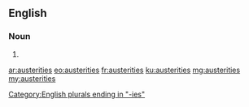 ==English==

===Noun===
{{head|en|noun plural form}}

# {{plural of|austerity|lang=en}}

[[Category:English plurals ending in "-ies"]]

[[ar:austerities]]
[[eo:austerities]]
[[fr:austerities]]
[[ku:austerities]]
[[mg:austerities]]
[[my:austerities]]